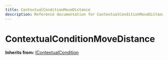 ```yaml
---
title: ContextualConditionMoveDistance
description: Reference documentation for ContextualConditionMoveDistance meta class
---
```



# ContextualConditionMoveDistance

**Inherits from:** [IContextualCondition](/classes/icontextualcondition)

<ClassDetails file="/db/classes/ContextualConditionMoveDistance.d7c11e371aff.json" />
